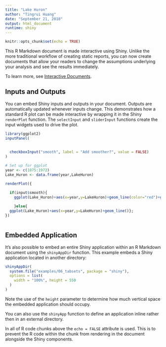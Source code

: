 ```yaml
---
title: "Lake Huron"
author: "Tingrui Huang"
date: "September 21, 2018"
output: html_document
runtime: shiny
---
```


```r
knitr::opts_chunk$set(echo = TRUE)
```

This R Markdown document is made interactive using Shiny. Unlike the more traditional workflow of creating static reports, you can now create documents that allow your readers to change the assumptions underlying your analysis and see the results immediately. 

To learn more, see [Interactive Documents](http://rmarkdown.rstudio.com/authoring_shiny.html).

## Inputs and Outputs

You can embed Shiny inputs and outputs in your document. Outputs are automatically updated whenever inputs change.  This demonstrates how a standard R plot can be made interactive by wrapping it in the Shiny `renderPlot` function. The `selectInput` and `sliderInput` functions create the input widgets used to drive the plot.

```r
library(ggplot2)
inputPanel(
  
  
  checkboxInput("smooth", label = "Add smoother?", value = FALSE)
)

# Set up for ggplot
year <- c(1875:1972)
Lake_Huron <- data.frame(year,LakeHuron)

renderPlot({
  
  if(input$smooth){
    ggplot(Lake_Huron)+aes(x=year,y=LakeHuron)+geom_line(color="red")+geom_point(color="blue")+geom_smooth(method = "auto", se=FALSE, color="black")

    }else{
  ggplot(Lake_Huron)+aes(x=year,y=LakeHuron)+geom_line()}; 
})



```



## Embedded Application

It's also possible to embed an entire Shiny application within an R Markdown document using the `shinyAppDir` function. This example embeds a Shiny application located in another directory:

```r
shinyAppDir(
  system.file("examples/06_tabsets", package = "shiny"),
  options = list(
    width = "100%", height = 550
  )
)
```

Note the use of the `height` parameter to determine how much vertical space the embedded application should occupy.

You can also use the `shinyApp` function to define an application inline rather then in an external directory.

In all of R code chunks above the `echo = FALSE` attribute is used. This is to prevent the R code within the chunk from rendering in the document alongside the Shiny components.



